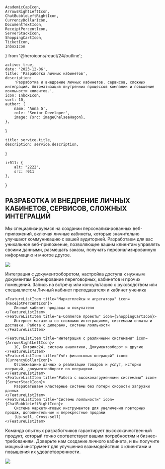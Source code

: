     AcademicCapIcon,
    ArrowsRightLeftIcon,
    ChatBubbleLeftRightIcon,
    CurrencyDollarIcon,
    DocumentTextIcon,
    ReceiptPercentIcon,
    ServerStackIcon,
    ShoppingCartIcon,
    TicketIcon,
    InboxIcon
} from '@heroicons/react/24/outline';

    active: true,
    date: '2023-12-06',
    title: 'Разработка личных кабинетов',
    description:
        'Разработка и внедрение личных кабинетов, сервисов, сложных интеграций. Автоматизация внутренних процессов компании и повышение лояльности клиентов.',
    icon: InboxIcon,
    sort: 10,
    author: {
        name: 'Anna G',
        role: 'Senior Developer',
        image: {src: imageChelseaHagon},
    },
}

    title: service.title,
    description: service.description,
}

    ir011: {
        alt: "2222",
        src: r011
    },
}

## РАЗРАБОТКА И ВНЕДРЕНИЕ ЛИЧНЫХ КАБИНЕТОВ, СЕРВИСОВ, СЛОЖНЫХ ИНТЕГРАЦИЙ

Мы специализируемся на создании персонализированных веб-приложений, включая личные кабинеты, которые значительно улучшают коммуникацию с вашей аудиторией.
Разработаем для вас уникальное веб-приложение, позволяющее вашим клиентам управлять своими данными, размещать заказы, получать
персонализированную информацию и многое другое.

![](./laptop.jpg)

<FeaturesList title="ВОЗМОЖНОСТИ ЛИЧНЫХ КАБИНЕТОВ">
    <FeatureListItem title="Хранение и структурирование документов" icon={DocumentTextIcon}>
        Интеграция с документооборотом, настройка доступа к нужным документам
    </FeatureListItem>
    <FeatureListItem title="Системы бронирования" icon={TicketIcon}>
        Бронирование переговорных, кабинетов и прочих помещений. Запись на встречу или консультацию с руководством или
        специалистом
    </FeatureListItem>
    <FeatureListItem title="Образовательные онлайн-платформы и сервисы" icon={AcademicCapIcon}>
        Личный кабинет преподавателя и кабинет ученика
    </FeatureListItem>

    <FeatureListItem title="Маркетплейсы и агрегаторы" icon={ReceiptPercentIcon}>
        Личный кабинет продавца и покупателя
    </FeatureListItem>
    <FeatureListItem title="E-Commerce проекты" icon={ShoppingCartIcon}>
        Интернет-магазины со сложными интеграциями, системами оплаты и доставки. Работа с дилерами, системы лояльности
    </FeatureListItem>

    <FeatureListItem title="Интеграция с различными системами" icon={ArrowsRightLeftIcon}>
        1С, Битрикс24, системы аналитики, Документооборот и другие
    </FeatureListItem>
    <FeatureListItem title="Учёт финансовых операций" icon={CurrencyDollarIcon}>
        Отслеживание данных о реализации товаров и услуг, истории операций, документообороте по операциям.
    </FeatureListItem>
    <FeatureListItem title="Работа с высоконагруженными системами" icon={ServerStackIcon}>
        Разрабатываем кластерные системы без потери скорости загрузки данных
    </FeatureListItem>
    <FeatureListItem title="Системы лояльности" icon={ChatBubbleLeftRightIcon}>
        Система маркетинговых инструментов для увеличения повторных продаж, дополнительные и перекрестные продажи
        (Up-sell, Cross-sell)
    </FeatureListItem>

</FeaturesList>

Команда опытных разработчиков гарантирует высококачественный продукт, который точно соответствует вашим потребностям и бизнес-требованиям.
Доверьте нам создание личного кабинета, и вы получите мощный инструмент для улучшения взаимодействия с клиентами и повышения их удовлетворенности.

<Principles/>

![](./pilot.jpg)



